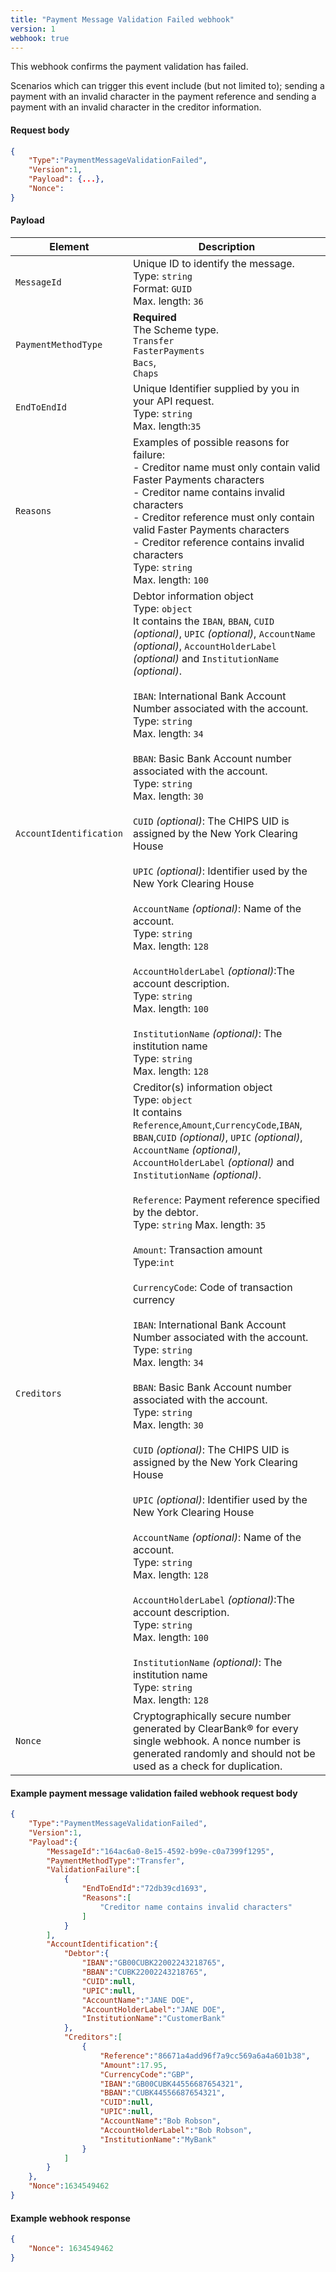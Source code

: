 ```yaml
---
title: "Payment Message Validation Failed webhook"
version: 1
webhook: true
---
```


This webhook confirms the payment validation has failed.

Scenarios which can trigger this event include (but not limited to); sending a payment with an invalid character in the payment reference and sending a payment with an invalid character in the creditor information.

#### Request body

```json
{
    "Type":"PaymentMessageValidationFailed",
    "Version":1,
    "Payload": {...},
    "Nonce":
}
```

#### Payload
| Element                 | Description                                                                                                                                                                                                                                                                                                                                                                                                                                                                                                                                                                  |
|-------------------------|------------------------------------------------------------------------------------------------------------------------------------------------------------------------------------------------------------------------------------------------------------------------------------------------------------------------------------------------------------------------------------------------------------------------------------------------------------------------------------------------------------------------------------------------------------------------------|
| `MessageId`             | Unique ID to identify the message.<br /> Type: `string` <br /> Format: `GUID`<br />Max. length: `36`                                                                                                                                                                                                                                                                                                                                                                                                                                                                                              |
| `PaymentMethodType`     | **Required** <br />The Scheme type.<br /> `Transfer`<br />`FasterPayments`<br />`Bacs`,<br />`Chaps`                                                                                                                                                                                                                                                                                                                                                                                                                                                                |
| `EndToEndId`            | Unique Identifier supplied by you in your API request.<br />Type: `string`<br />Max. length:`35`|
| `Reasons`               | Examples of possible reasons for failure:<br /> - Creditor name must only contain valid Faster Payments characters<br /> - Creditor name contains invalid characters<br /> - Creditor reference must only contain valid Faster Payments characters<br /> - Creditor reference contains invalid characters<br /> Type: `string`<br />Max. length: `100`                                                                                                                                                                                                                                   |
| `AccountIdentification` | Debtor information object<br />Type: `object`<br /> It contains the `IBAN`, `BBAN`, `CUID` *(optional)*, `UPIC` *(optional)*, `AccountName` *(optional)*, `AccountHolderLabel` *(optional)* and `InstitutionName` *(optional)*.<br /><br /> `IBAN`: International Bank Account Number associated with the account.<br /> Type: `string`  <br /> Max. length: `34` <br /><br />  `BBAN`: Basic Bank Account number associated with the account.<br /> Type: `string` <br /> Max. length: `30` <br /> <br />`CUID` *(optional)*: The CHIPS UID is assigned by the New York Clearing House<br /><br/> `UPIC` *(optional)*: Identifier used by the New York Clearing House<br /><br />`AccountName` *(optional)*: Name of the account. <br /> Type: `string`<br /> Max. length: `128`<br /><br />`AccountHolderLabel` *(optional)*:The account description. <br /> Type: `string` <br /> Max. length: `100`<br /><br />`InstitutionName` *(optional)*: The institution name<br />Type: `string`<br />Max. length: `128`  |
| `Creditors`             | Creditor(s) information object<br />Type: `object`<br />It contains `Reference`,`Amount`,`CurrencyCode`,`IBAN`, `BBAN`,`CUID` *(optional)*, `UPIC` *(optional)*, `AccountName` *(optional)*, `AccountHolderLabel` *(optional)* and `InstitutionName` *(optional)*.<br /><br />`Reference`: Payment reference specified by the debtor.<br />Type: `string` Max. length: `35`<br /><br />`Amount`: Transaction amount<br />Type:`int`<br /><br />`CurrencyCode`: Code of transaction currency<br /><br /> `IBAN`: International Bank Account Number associated with the account.<br /> Type: `string`  <br /> Max. length: `34` <br /><br />  `BBAN`: Basic Bank Account number associated with the account.<br /> Type: `string` <br /> Max. length: `30` <br /> <br />`CUID` *(optional)*: The CHIPS UID is assigned by the New York Clearing House<br /><br/> `UPIC` *(optional)*: Identifier used by the New York Clearing House<br /><br />`AccountName` *(optional)*: Name of the account. <br /> Type: `string`<br /> Max. length: `128`<br /><br />`AccountHolderLabel` *(optional)*:The account description. <br /> Type: `string` <br /> Max. length: `100`<br /><br />`InstitutionName` *(optional)*: The institution name<br />Type: `string`<br />Max. length: `128` |
| `Nonce`                 | Cryptographically secure number generated by ClearBank® for every single webhook. A nonce number is generated randomly and should not be used as a check for duplication.                                                                                                                                                                                                                                                                                                                                                                                                     |


#### Example payment message validation failed webhook request body

```json
{
    "Type":"PaymentMessageValidationFailed",
    "Version":1,
    "Payload":{
        "MessageId":"164ac6a0-8e15-4592-b99e-c0a7399f1295",
        "PaymentMethodType":"Transfer",
        "ValidationFailure":[
            {
                "EndToEndId":"72db39cd1693",
                "Reasons":[
                    "Creditor name contains invalid characters"
                ]
            }
        ],
        "AccountIdentification":{
            "Debtor":{
                "IBAN":"GB00CUBK22002243218765",
                "BBAN":"CUBK22002243218765",
                "CUID":null,
                "UPIC":null,
                "AccountName":"JANE DOE",
                "AccountHolderLabel":"JANE DOE",
                "InstitutionName":"CustomerBank"
            },
            "Creditors":[
                {
                    "Reference":"86671a4add96f7a9cc569a6a4a601b38",
                    "Amount":17.95,
                    "CurrencyCode":"GBP",
                    "IBAN":"GB00CUBK44556687654321",
                    "BBAN":"CUBK44556687654321",
                    "CUID":null,
                    "UPIC":null,
                    "AccountName":"Bob Robson",
                    "AccountHolderLabel":"Bob Robson",
                    "InstitutionName":"MyBank"
                }
            ]
        }
    },
    "Nonce":1634549462
}
```

#### Example webhook response

```json
{
    "Nonce": 1634549462
}
```
